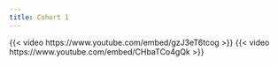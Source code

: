 ```yaml
---
title: Cohort 1
---
```

{{< video https://www.youtube.com/embed/gzJ3eT6tcog >}}
{{< video https://www.youtube.com/embed/CHbaTCo4gQk >}}
